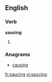 
==English==

===Verb===
'''saucing'''

# {{present participle of|sauce}}

===Anagrams===
* [[causing#English|causing]]

[[fr:saucing]]
[[vi:saucing]]